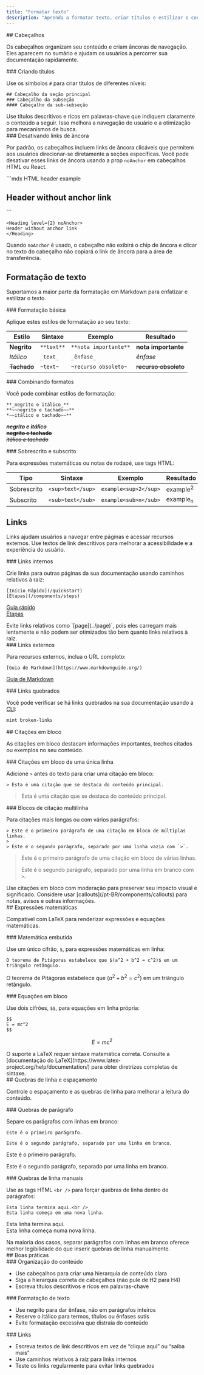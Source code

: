 ```yaml
---
title: "Formatar texto"
description: "Aprenda a formatar texto, criar títulos e estilizar o conteúdo"
---
```


<div id="headers">
  ## Cabeçalhos
</div>

Os cabeçalhos organizam seu conteúdo e criam âncoras de navegação. Eles aparecem no sumário e ajudam os usuários a percorrer sua documentação rapidamente.

<div id="creating-headers">
  ### Criando títulos
</div>

Use os símbolos `#` para criar títulos de diferentes níveis:

```mdx
## Cabeçalho da seção principal
### Cabeçalho da subseção
#### Cabeçalho da sub-subseção
```

<Tip>
  Use títulos descritivos e ricos em palavras-chave que indiquem claramente o conteúdo a seguir. Isso melhora a navegação do usuário e a otimização para mecanismos de busca.
</Tip>

<div id="disabling-anchor-links">
  ### Desativando links de âncora
</div>

Por padrão, os cabeçalhos incluem links de âncora clicáveis que permitem aos usuários direcionar-se diretamente a seções específicas. Você pode desativar esses links de âncora usando a prop `noAnchor` em cabeçalhos HTML ou React.

<CodeGroup>
  ```mdx HTML header example
  <h2 noAnchor>
  Header without anchor link
  </h2>
  ```

  ```mdx React header example
  <Heading level={2} noAnchor>
  Header without anchor link
  </Heading>
  ```
</CodeGroup>

Quando `noAnchor` é usado, o cabeçalho não exibirá o chip de âncora e clicar no texto do cabeçalho não copiará o link de âncora para a área de transferência.

## Formatação de texto

Suportamos a maior parte da formatação em Markdown para enfatizar e estilizar o texto.

<div id="basic-formatting">
  ### Formatação básica
</div>

Aplique estes estilos de formatação ao seu texto:

| Estilo | Sintaxe | Exemplo | Resultado |
|-------|--------|---------|--------|
| **Negrito** | `**text**` | `**nota importante**` | **nota importante** |
| *Itálico* | `_text_` | `_ênfase_` | *ênfase* |
| ~~Tachado~~ | `~text~` | `~recurso obsoleto~` | ~~recurso obsoleto~~ |

<div id="combining-formats">
  ### Combinando formatos
</div>

Você pode combinar estilos de formatação:

```mdx
**_negrito e itálico_**
**~~negrito e tachado~~**
*~~itálico e tachado~~**
```

***negrito e itálico***<br />
**~~negrito e tachado~~**<br />
*~~itálico e tachado~~*

<div id="superscript-and-subscript">
  ### Sobrescrito e subscrito
</div>

Para expressões matemáticas ou notas de rodapé, use tags HTML:

| Tipo | Sintaxe | Exemplo | Resultado |
|------|--------|---------|--------|
| Sobrescrito | `<sup>text</sup>` | `example<sup>2</sup>` | example<sup>2</sup> |
| Subscrito | `<sub>text</sub>` | `example<sub>n</sub>` | example<sub>n</sub> |

## Links

Links ajudam usuários a navegar entre páginas e acessar recursos externos. Use textos de link descritivos para melhorar a acessibilidade e a experiência do usuário.

<div id="internal-links">
  ### Links internos
</div>

Crie links para outras páginas da sua documentação usando caminhos relativos à raiz:

```mdx
[Início Rápido](/quickstart)
[Etapas](/components/steps)
```

[Guia rápido](/pt-BR/quickstart)<br />
[Etapas](/pt-BR/components/steps)

<Note>
  Evite links relativos como `[page](../page)`, pois eles carregam mais lentamente e não podem ser otimizados tão bem quanto links relativos à raiz.
</Note>

<div id="external-links">
  ### Links externos
</div>

Para recursos externos, inclua o URL completo:

```mdx
[Guia de Markdown](https://www.markdownguide.org/)
```

[Guia de Markdown](https://www.markdownguide.org/)

<div id="broken-links">
  ### Links quebrados
</div>

Você pode verificar se há links quebrados na sua documentação usando a [CLI](/pt-BR/installation):

```bash
mint broken-links
```

<div id="blockquotes">
  ## Citações em bloco
</div>

As citações em bloco destacam informações importantes, trechos citados ou exemplos no seu conteúdo.

<div id="single-line-blockquotes">
  ### Citações em bloco de uma única linha
</div>

Adicione `>` antes do texto para criar uma citação em bloco:

```mdx
> Esta é uma citação que se destaca do conteúdo principal.
```

> Esta é uma citação que se destaca do conteúdo principal.

<div id="multi-line-blockquotes">
  ### Blocos de citação multilinha
</div>

Para citações mais longas ou com vários parágrafos:

```mdx
> Este é o primeiro parágrafo de uma citação em bloco de múltiplas linhas.
>
> Este é o segundo parágrafo, separado por uma linha vazia com `>`.
```

> Este é o primeiro parágrafo de uma citação em bloco de várias linhas.
>
> Este é o segundo parágrafo, separado por uma linha em branco com `>`.

<Tip>
  Use citações em bloco com moderação para preservar seu impacto visual e significado. Considere usar [callouts](/pt-BR/components/callouts) para notas, avisos e outras informações.
</Tip>

<div id="mathematical-expressions">
  ## Expressões matemáticas
</div>

Compatível com LaTeX para renderizar expressões e equações matemáticas.

<div id="inline-math">
  ### Matemática embutida
</div>

Use um único cifrão, `$`, para expressões matemáticas em linha:

```mdx
O teorema de Pitágoras estabelece que $(a^2 + b^2 = c^2)$ em um triângulo retângulo.
```

O teorema de Pitágoras estabelece que $(a^2 + b^2 = c^2)$ em um triângulo retângulo.

<div id="block-equations">
  ### Equações em bloco
</div>

Use dois cifrões, `$$`, para equações em linha própria:

```mdx
$$
E = mc^2
$$
```

$$
E = mc^2
$$

<Info>
  O suporte a LaTeX requer sintaxe matemática correta. Consulte a [documentação do LaTeX](https://www.latex-project.org/help/documentation/) para obter diretrizes completas de sintaxe.
</Info>

<div id="line-breaks-and-spacing">
  ## Quebras de linha e espaçamento
</div>

Controle o espaçamento e as quebras de linha para melhorar a leitura do conteúdo.

<div id="paragraph-breaks">
  ### Quebras de parágrafo
</div>

Separe os parágrafos com linhas em branco:

```mdx
Este é o primeiro parágrafo.

Este é o segundo parágrafo, separado por uma linha em branco.
```

Este é o primeiro parágrafo.

Este é o segundo parágrafo, separado por uma linha em branco.

<div id="manual-line-breaks">
  ### Quebras de linha manuais
</div>

Use as tags HTML `<br />` para forçar quebras de linha dentro de parágrafos:

```mdx
Esta linha termina aqui.<br />
Esta linha começa em uma nova linha.
```

Esta linha termina aqui.<br />
Esta linha começa numa nova linha.

<Tip>
  Na maioria dos casos, separar parágrafos com linhas em branco oferece melhor legibilidade do que inserir quebras de linha manualmente.
</Tip>

<div id="best-practices">
  ## Boas práticas
</div>

<div id="content-organization">
  ### Organização do conteúdo
</div>

* Use cabeçalhos para criar uma hierarquia de conteúdo clara
* Siga a hierarquia correta de cabeçalhos (não pule de H2 para H4)
* Escreva títulos descritivos e ricos em palavras-chave

<div id="text-formatting">
  ### Formatação de texto
</div>

* Use negrito para dar ênfase, não em parágrafos inteiros
* Reserve o itálico para termos, títulos ou ênfases sutis
* Evite formatação excessiva que distraia do conteúdo

<div id="links">
  ### Links
</div>

* Escreva textos de link descritivos em vez de “clique aqui” ou “saiba mais”
* Use caminhos relativos à raiz para links internos
* Teste os links regularmente para evitar links quebrados